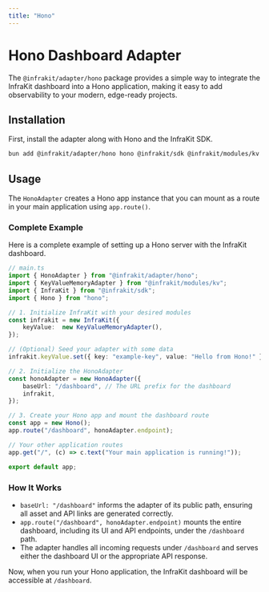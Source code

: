 ```yaml
---
title: "Hono"
---
```


# Hono Dashboard Adapter

The `@infrakit/adapter/hono` package provides a simple way to integrate the InfraKit dashboard into a Hono application, making it easy to add observability to your modern, edge-ready projects.

## Installation

First, install the adapter along with Hono and the InfraKit SDK.

```bash
bun add @infrakit/adapter/hono hono @infrakit/sdk @infrakit/modules/kv
```

## Usage

The `HonoAdapter` creates a Hono app instance that you can mount as a route in your main application using `app.route()`.

### Complete Example

Here is a complete example of setting up a Hono server with the InfraKit dashboard.

```ts
// main.ts
import { HonoAdapter } from "@infrakit/adapter/hono";
import { KeyValueMemoryAdapter } from "@infrakit/modules/kv";
import { InfraKit } from "@infrakit/sdk";
import { Hono } from "hono";

// 1. Initialize InfraKit with your desired modules
const infrakit = new InfraKit({
	keyValue:  new KeyValueMemoryAdapter(),
});

// (Optional) Seed your adapter with some data
infrakit.keyValue.set({ key: "example-key", value: "Hello from Hono!" });

// 2. Initialize the HonoAdapter
const honoAdapter = new HonoAdapter({
	baseUrl: "/dashboard", // The URL prefix for the dashboard
	infrakit,
});

// 3. Create your Hono app and mount the dashboard route
const app = new Hono();
app.route("/dashboard", honoAdapter.endpoint);

// Your other application routes
app.get("/", (c) => c.text("Your main application is running!"));

export default app;
```

### How It Works

-   `baseUrl: "/dashboard"` informs the adapter of its public path, ensuring all asset and API links are generated correctly.
-   `app.route("/dashboard", honoAdapter.endpoint)` mounts the entire dashboard, including its UI and API endpoints, under the `/dashboard` path.
-   The adapter handles all incoming requests under `/dashboard` and serves either the dashboard UI or the appropriate API response.

Now, when you run your Hono application, the InfraKit dashboard will be accessible at `/dashboard`.
